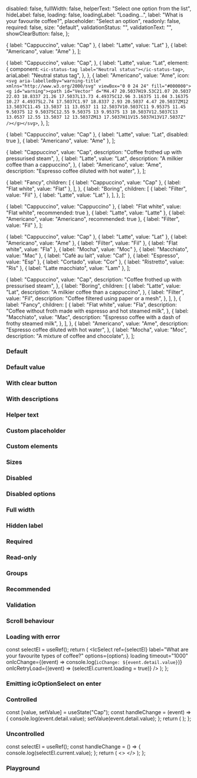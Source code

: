 

<Meta of={IcSelectSingleStories} />

<Description markdown={readme} />

  disabled: false,
  fullWidth: false,
  helperText: "Select one option from the list",
  hideLabel: false,
  loading: false,
  loadingLabel: "Loading...",
  label: "What is your favourite coffee?",
  placeholder: "Select an option",
  readonly: false,
  required: false,
  size: "default",
  validationStatus: "",
  validationText: "",
  showClearButton: false,
};

  { label: "Cappuccino", value: "Cap" },
  { label: "Latte", value: "Lat" },
  { label: "Americano", value: "Ame" },
];

  {
    label: "Cappuccino",
    value: "Cap",
  },
  {
    label: "Latte",
    value: "Lat",
    element: {
      component: `<ic-status-tag label="Neutral status"></ic-status-tag>`,
      ariaLabel: "Neutral status tag",
    },
  },
  {
    label: "Americano",
    value: "Ame",
    icon: `<svg aria-labelledby="warning-title" xmlns="http://www.w3.org/2000/svg" viewBox="0 0 24 24" fill="#000000"><g id="warning"><path id="Vector" d="M4.47 20.5037H19.53C21.07 20.5037 22.03 18.8337 21.26 17.5037L13.73 4.49375C12.96 3.16375 11.04 3.16375 10.27 4.49375L2.74 17.5037C1.97 18.8337 2.93 20.5037 4.47 20.5037ZM12 13.5037C11.45 13.5037 11 13.0537 11 12.5037V10.5037C11 9.95375 11.45 9.50375 12 9.50375C12.55 9.50375 13 9.95375 13 10.5037V12.5037C13 13.0537 12.55 13.5037 12 13.5037ZM13 17.5037H11V15.5037H13V17.5037Z" /></g></svg>`,
  },
];

  { label: "Cappuccino", value: "Cap" },
  { label: "Latte", value: "Lat", disabled: true },
  { label: "Americano", value: "Ame" },
];

  {
    label: "Cappuccino",
    value: "Cap",
    description: "Coffee frothed up with pressurised steam",
  },
  {
    label: "Latte",
    value: "Lat",
    description: "A milkier coffee than a cappuccino",
  },
  {
    label: "Americano",
    value: "Ame",
    description: "Espresso coffee diluted with hot water",
  },
];

  {
    label: "Fancy",
    children: [
      { label: "Cappuccino", value: "Cap" },
      { label: "Flat white", value: "Flat" },
    ],
  },
  {
    label: "Boring",
    children: [
      { label: "Filter", value: "Fil" },
      { label: "Latte", value: "Lat" },
    ],
  },
];

  { label: "Cappuccino", value: "Cappuccino" },
  { label: "Flat white", value: "Flat white", recommended: true },
  { label: "Latte", value: "Latte" },
  { label: "Americano", value: "Americano", recommended: true },
  { label: "Filter", value: "Fil" },
];

  { label: "Cappuccino", value: "Cap" },
  { label: "Latte", value: "Lat" },
  { label: "Americano", value: "Ame" },
  { label: "Filter", value: "Fil" },
  { label: "Flat white", value: "Fla" },
  { label: "Mocha", value: "Moc" },
  { label: "Macchiato", value: "Mac" },
  { label: "Café au lait", value: "Caf" },
  { label: "Espresso", value: "Esp" },
  { label: "Cortado", value: "Cor" },
  { label: "Ristretto", value: "Ris" },
  { label: "Latte macchiato", value: "Lam" },
];

  {
    label: "Cappuccino",
    value: "Cap",
    description: "Coffee frothed up with pressurised steam",
  },
  {
    label: "Boring",
    children: [
      {
        label: "Latte",
        value: "Lat",
        description: "A milkier coffee than a cappuccino",
      },
      {
        label: "Filter",
        value: "Fil",
        description: "Coffee filtered using paper or a mesh",
      },
    ],
  },
  {
    label: "Fancy",
    children: [
      {
        label: "Flat white",
        value: "Fla",
        description:
          "Coffee without froth made with espresso and hot steamed milk",
      },
      {
        label: "Macchiato",
        value: "Mac",
        description: "Espresso coffee with a dash of frothy steamed milk",
      },
    ],
  },
  {
    label: "Americano",
    value: "Ame",
    description: "Espresso coffee diluted with hot water",
  },
  {
    label: "Mocha",
    value: "Moc",
    description: "A mixture of coffee and chocolate",
  },
];

### Default

<Canvas>
  <Story of={IcSelectSingleStories.Default} />
</Canvas>

### Default value

<Canvas>
  <Story of={IcSelectSingleStories.DefaultValue} />
</Canvas>

### With clear button

<Canvas>
  <Story of={IcSelectSingleStories.WithClearButton} />
</Canvas>

### With descriptions

<Canvas>
  <Story of={IcSelectSingleStories.WithDescriptions} />
</Canvas>

### Helper text

<Canvas>
  <Story of={IcSelectSingleStories.HelperText} />
</Canvas>

### Custom placeholder

<Canvas>
  <Story of={IcSelectSingleStories.CustomPlaceholder} />
</Canvas>

### Custom elements

<Canvas>
  <Story of={IcSelectSingleStories.CustomElements} />
</Canvas>

### Sizes

<Canvas>
  <Story of={IcSelectSingleStories.Sizes} />
</Canvas>

### Disabled

<Canvas>
  <Story of={IcSelectSingleStories.Disabled} />
</Canvas>

### Disabled options

<Canvas>
  <Story of={IcSelectSingleStories.DisabledOptions} />
</Canvas>

### Full width

<Canvas>
  <Story of={IcSelectSingleStories.FullWidth} />
</Canvas>

### Hidden label

<Canvas>
  <Story of={IcSelectSingleStories.HiddenLabel} />
</Canvas>

### Required

<Canvas>
  <Story of={IcSelectSingleStories.Required} />
</Canvas>

### Read-only

<Canvas>
  <Story of={IcSelectSingleStories.ReadOnly} />
</Canvas>

### Groups

<Canvas>
  <Story of={IcSelectSingleStories.Groups} />
</Canvas>

### Recommended

<Canvas>
  <Story of={IcSelectSingleStories.Recommended} />
</Canvas>

### Validation

<Canvas>
  <Story of={IcSelectSingleStories.Validation} />
</Canvas>

### Scroll behaviour

<Canvas>
  <Story of={IcSelectSingleStories.ScrollBehaviour} />
</Canvas>

### Loading with error

  const selectEl = useRef();
  return (
    <IcSelect
      ref={selectEl}
      label="What are your favourite types of coffee?"
      options={options}
      loading
      timeout="1000"
      onIcChange={(event) => console.log(`icChange: ${event.detail.value}`)}
      onIcRetryLoad={(event) => (selectEl.current.loading = true)}
    />
  );
};

<Canvas>
  <Story of={IcSelectSingleStories.LoadingWithError_} />
</Canvas>

### Emitting icOptionSelect on enter

<Canvas>
  <Story of={IcSelectSingleStories.EmittingIcOptionSelectOnEnter} />
</Canvas>

### Controlled

  const [value, setValue] = useState("Cap");
  const handleChange = (event) => {
    console.log(event.detail.value);
    setValue(event.detail.value);
  };
  return (
    <IcSelect
      placeholder="Controlled"
      label="Controlled"
      options={options}
      value={value}
      onIcChange={handleChange}
    />
  );
};

<Canvas>
  <Story of={IcSelectSingleStories.Controlled} />
</Canvas>

### Uncontrolled

  const selectEl = useRef();
  const handleChange = () => {
    console.log(selectEl.current.value);
  };
  return (
    <>
      <IcSelect
        ref={selectEl}
        placeholder="Uncontrolled"
        label="Uncontrolled"
        options={options}
        onIcChange={handleChange}
      />
    </>
  );
};

<Canvas>
  <Story of={IcSelectSingleStories.Uncontrolled_} />
</Canvas>

### Playground

<Canvas>
  <Story of={IcSelectSingleStories.Playground} />
</Canvas>
